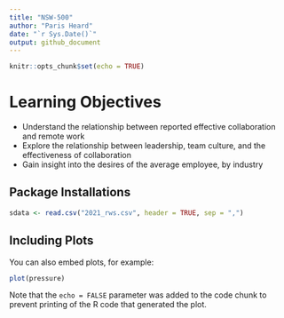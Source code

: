 ```yaml
---
title: "NSW-500"
author: "Paris Heard" 
date: "`r Sys.Date()`"
output: github_document
---
```


```r
knitr::opts_chunk$set(echo = TRUE)
```

# Learning Objectives

-   Understand the relationship between reported effective collaboration and remote work
-   Explore the relationship between leadership, team culture, and the effectiveness of collaboration
-   Gain insight into the desires of the average employee, by industry

## Package Installations

```r
sdata <- read.csv("2021_rws.csv", header = TRUE, sep = ",")

```

## Including Plots

You can also embed plots, for example:

```r
plot(pressure)
```

Note that the `echo = FALSE` parameter was added to the code chunk to prevent printing of the R code that generated the plot.
